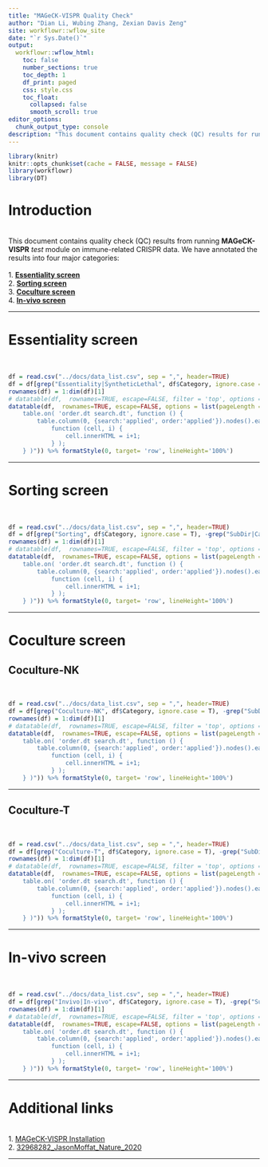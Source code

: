 ```yaml
---
title: "MAGeCK-VISPR Quality Check"
author: "Dian Li, Wubing Zhang, Zexian Davis Zeng"
site: workflowr::wflow_site
date: "`r Sys.Date()`"
output: 
  workflowr::wflow_html:
    toc: false
    number_sections: true
    toc_depth: 1
    df_print: paged
    css: style.css
    toc_float:
      collapsed: false
      smooth_scroll: true
editor_options:
  chunk_output_type: console
description: "This document contains quality check (QC) results for running MAGeCK-VISPR 'test' module on CRISPR data."
---
```


```r
library(knitr)
knitr::opts_chunk$set(cache = FALSE, message = FALSE)
library(workflowr)
library(DT)
```

# **Introduction**

<br />
This document contains quality check (QC) results from running **MAGeCK-VISPR** _test_ module on immune-related CRISPR data. We have annotated the results into four major categories: <br />
<br />
1. <a href="01-essentiality.html">**Essentiality screen**</a><br />
2. <a href="02-sorting.html">**Sorting screen**</a><br />
3. <a href="03-coculture.html">**Coculture screen**</a><br />
4. <a href="04-invivo.html">**In-vivo screen**</a><br />


---

# **Essentiality screen**

<br />
```r
df = read.csv("../docs/data_list.csv", sep = ",", header=TRUE)
df = df[grep("Essentiality|SyntheticLethal", df$Category, ignore.case = T), -grep("SubDir|Category", colnames(df), ignore.case = T)]
rownames(df) = 1:dim(df)[1]
# datatable(df,  rownames=TRUE, escape=FALSE, filter = 'top', options = list(pageLength = 25, autoWidth = TRUE))
datatable(df,  rownames=TRUE, escape=FALSE, options = list(pageLength = 50, autoWidth = TRUE), callback = JS("
    table.on( 'order.dt search.dt', function () {
        table.column(0, {search:'applied', order:'applied'}).nodes().each( 
            function (cell, i) {
                cell.innerHTML = i+1;
            } );
    } )")) %>% formatStyle(0, target= 'row', lineHeight='100%')
```

---

# **Sorting screen**

<br />
```r
df = read.csv("../docs/data_list.csv", sep = ",", header=TRUE)
df = df[grep("Sorting", df$Category, ignore.case = T), -grep("SubDir|Category", colnames(df), ignore.case = T)]
rownames(df) = 1:dim(df)[1]
# datatable(df,  rownames=TRUE, escape=FALSE, filter = 'top', options = list(pageLength = 25, autoWidth = TRUE))
datatable(df,  rownames=TRUE, escape=FALSE, options = list(pageLength = 50, autoWidth = TRUE), callback = JS("
    table.on( 'order.dt search.dt', function () {
        table.column(0, {search:'applied', order:'applied'}).nodes().each( 
            function (cell, i) {
                cell.innerHTML = i+1;
            } );
    } )")) %>% formatStyle(0, target= 'row', lineHeight='100%')
```

---

# **Coculture screen**

## **Coculture-NK**

<br />
```r
df = read.csv("../docs/data_list.csv", sep = ",", header=TRUE)
df = df[grep("Coculture-NK", df$Category, ignore.case = T), -grep("SubDir|Category", colnames(df), ignore.case = T)]
rownames(df) = 1:dim(df)[1]
# datatable(df,  rownames=TRUE, escape=FALSE, filter = 'top', options = list(pageLength = 25, autoWidth = TRUE))
datatable(df,  rownames=TRUE, escape=FALSE, options = list(pageLength = 50, autoWidth = TRUE), callback = JS("
    table.on( 'order.dt search.dt', function () {
        table.column(0, {search:'applied', order:'applied'}).nodes().each( 
            function (cell, i) {
                cell.innerHTML = i+1;
            } );
    } )")) %>% formatStyle(0, target= 'row', lineHeight='100%')
```

---

## **Coculture-T**

<br />
```r
df = read.csv("../docs/data_list.csv", sep = ",", header=TRUE)
df = df[grep("Coculture-T", df$Category, ignore.case = T), -grep("SubDir|Category", colnames(df), ignore.case = T)]
rownames(df) = 1:dim(df)[1]
# datatable(df,  rownames=TRUE, escape=FALSE, filter = 'top', options = list(pageLength = 25, autoWidth = TRUE))
datatable(df,  rownames=TRUE, escape=FALSE, options = list(pageLength = 50, autoWidth = TRUE), callback = JS("
    table.on( 'order.dt search.dt', function () {
        table.column(0, {search:'applied', order:'applied'}).nodes().each( 
            function (cell, i) {
                cell.innerHTML = i+1;
            } );
    } )")) %>% formatStyle(0, target= 'row', lineHeight='100%')
```

---

# **In-vivo screen**

<br />
```r
df = read.csv("../docs/data_list.csv", sep = ",", header=TRUE)
df = df[grep("Invivo|In-vivo", df$Category, ignore.case = T), -grep("SubDir|Category", colnames(df), ignore.case = T)]
rownames(df) = 1:dim(df)[1]
# datatable(df,  rownames=TRUE, escape=FALSE, filter = 'top', options = list(pageLength = 25, autoWidth = TRUE))
datatable(df,  rownames=TRUE, escape=FALSE, options = list(pageLength = 50, autoWidth = TRUE), callback = JS("
    table.on( 'order.dt search.dt', function () {
        table.column(0, {search:'applied', order:'applied'}).nodes().each( 
            function (cell, i) {
                cell.innerHTML = i+1;
            } );
    } )")) %>% formatStyle(0, target= 'row', lineHeight='100%')
```

---

# **Additional links**

<br />
1. <a href="https://bitbucket.org/liulab/mageck-vispr/src/master/">MAGeCK-VISPR Installation</a><br />
2. <a href="https://builderpie.github.io/run_MAGeCK-VISPR/32968282_JasonMoffat_Nature_2020.html">32968282_JasonMoffat_Nature_2020</a><br />

---
